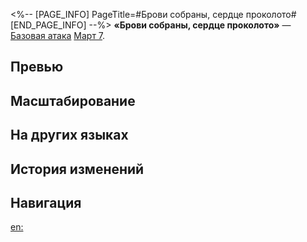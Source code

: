 <%-- [PAGE_INFO]
PageTitle=#Брови собраны, сердце проколото#
[END_PAGE_INFO] --%>
{{Навык Инфобокс
|Название         = Брови собраны, сердце проколото
|Изображение      = Навык Брови собраны, сердце проколото.png
|Персонаж         = Март 7 (Охота)
|Тип              = Базовая атака
|Тэг              = Одиночная атака
|УронСтойк        = 5
|ЭнергияГен       = 30
|Энергия          = 
|Длительность     = 
|Описание         = Изначально наносит урон 3 раза, каждый из которых наносит выбранному противнику мнимый урон, равный {{Цвет|Выделенный|40%—88%}} от силы атаки Март 7. Нанесение последнего удара имеет {{Доп эффект|фиксированный шанс}} 60% нанести 1 дополнительный удар до макс. 3 ударов. Увеличение общего количества ударов усиленной базовой атаки не повышает восстанавливаемое благодаря её использованию количество энергии.<br />Усиленная базовая атака не восстанавливает очки навыков.
|Свойство1        = 
|Масштабирование1 = 
}}
'''«Брови собраны, сердце проколото»''' — [[Базовая атака]] [[Март 7]].

==Превью==
{{Превью
|Файл = Брови собраны, сердце проколото Превью
}}

==Масштабирование==
{{Масштабирование навыка|тип=Базовая атака
|40%;48%;56%;64%;72%;80%;88%;96%;104%;112%
}}

==На других языках==
{{На других языках
|en   = Brows Be Smitten, Heart Be Bitten
|zhs  = 一扎眉攒，二扎心
|zht  = 一扎皺眉，二扎心
|ja   = {{Rubi|一|いち}}に{{Rubi|眉間|みけん}}、{{Rubi|二|に}}に{{Rubi|心臓|しんぞう}}
|ko   = 일격에 미간, 이격에 심장
|es   = Ceño desarrugado, corazón azorado
|fr   = Déluge de lames
|ru   = Брови собраны, сердце проколото
|th   = Brows Be Smitten, Heart Be Bitten
|vi   = Trán Một Nhát, Tim Một Nhát
|de   = Zwischen die Augenbrauen und mitten ins Herz
|id   = Brows Be Smitten, Heart Be Bitten
|pt   = Rostos Feridos, Corações Mordidos
}}

==История изменений==
{{История изменений|3.5}}

==Навигация==
{{Навык Навбокс|Март 7 (Охота)}}

[[en:]]